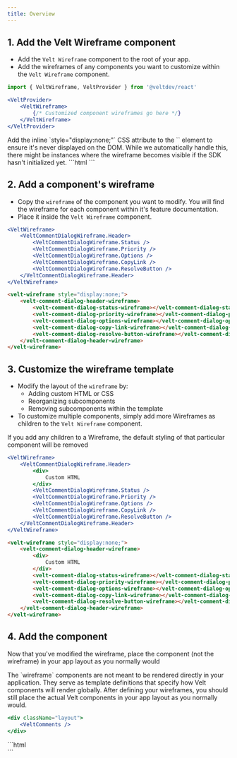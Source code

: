 ```yaml
---
title: Overview
---
```


## 1. Add the Velt Wireframe component

- Add the `Velt Wireframe` component to the root of your app.
- Add the wireframes of any components you want to customize within the `Velt Wireframe` component.

<Tabs>

<Tab title="React / Next.js">

```jsx
import { VeltWireframe, VeltProvider } from '@veltdev/react'
```

```jsx
<VeltProvider>
    <VeltWireframe>
        {/* Customized component wireframes go here */}
    </VeltWireframe>
</VeltProvider>
```
</Tab>

<Tab title="Other Frameworks">
<Note>
  Add the inline `style="display:none;"` CSS attribute to the `<velt-wireframe>` element to ensure it's never displayed on the DOM. While we automatically handle this, there might be instances where the wireframe becomes visible if the SDK hasn't initialized yet.
</Note>
```html
<velt-wireframe style="display:none;">
    <!-- Customized component wireframes go here -->
</velt-wireframe>
```

</Tab>

</Tabs>

## 2. Add a component's wireframe

- Copy the `wireframe` of the component you want to modify. You will find the wireframe for each component within it's feature documentation.
- Place it inside the `Velt Wireframe` component.

<Tabs>

<Tab title="React / Next.js">

```jsx
<VeltWireframe>
    <VeltCommentDialogWireframe.Header>
        <VeltCommentDialogWireframe.Status />
        <VeltCommentDialogWireframe.Priority />
        <VeltCommentDialogWireframe.Options />
        <VeltCommentDialogWireframe.CopyLink />
        <VeltCommentDialogWireframe.ResolveButton />
    </VeltCommentDialogWireframe.Header>
</VeltWireframe>
```

</Tab>

<Tab title="Other Frameworks">

```html
<velt-wireframe style="display:none;">
    <velt-comment-dialog-header-wireframe>
        <velt-comment-dialog-status-wireframe></velt-comment-dialog-status-wireframe>
        <velt-comment-dialog-priority-wireframe></velt-comment-dialog-priority-wireframe>
        <velt-comment-dialog-options-wireframe></velt-comment-dialog-options-wireframe>
        <velt-comment-dialog-copy-link-wireframe></velt-comment-dialog-copy-link-wireframe>
        <velt-comment-dialog-resolve-button-wireframe></velt-comment-dialog-resolve-button-wireframe>
    </velt-comment-dialog-header-wireframe>
</velt-wireframe>
```
</Tab>

</Tabs>


## 3. Customize the wireframe template

- Modify the layout of the `wireframe` by:
  - Adding custom HTML or CSS
  - Reorganizing subcomponents
  - Removing subcomponents within the template
- To customize multiple components, simply add more Wireframes as children to the `Velt Wireframe` component.

<Warning>If you add any children to a Wireframe, the default styling of that particular component will be removed</Warning>

<Tabs>

<Tab title="React / Next.js">

```jsx
<VeltWireframe>
    <VeltCommentDialogWireframe.Header>
        <div>
            Custom HTML
        </div>
        <VeltCommentDialogWireframe.Status />
        <VeltCommentDialogWireframe.Priority />
        <VeltCommentDialogWireframe.Options />
        <VeltCommentDialogWireframe.CopyLink />
        <VeltCommentDialogWireframe.ResolveButton />
    </VeltCommentDialogWireframe.Header>
</VeltWireframe>
```
</Tab>

<Tab title="Other Frameworks">

```html
<velt-wireframe style="display:none;">
    <velt-comment-dialog-header-wireframe>
        <div>
            Custom HTML
        </div>
        <velt-comment-dialog-status-wireframe></velt-comment-dialog-status-wireframe>
        <velt-comment-dialog-priority-wireframe></velt-comment-dialog-priority-wireframe>
        <velt-comment-dialog-options-wireframe></velt-comment-dialog-options-wireframe>
        <velt-comment-dialog-copy-link-wireframe></velt-comment-dialog-copy-link-wireframe>
        <velt-comment-dialog-resolve-button-wireframe></velt-comment-dialog-resolve-button-wireframe>
    </velt-comment-dialog-header-wireframe>
</velt-wireframe>
```
</Tab>

</Tabs>

## 4. Add the component

Now that you've modified the wireframe, place the component (not the wireframe) in your app layout as you normally would

<Warning>
  The `wireframe` components are not meant to be rendered directly in your application. They serve as template definitions that specify how Velt components will render globally. After defining your wireframes, you should still place the actual Velt components in your app layout as you normally would.
</Warning>

<Tabs>

<Tab title="React / Next.js">

```jsx
<div className="layout">
    <VeltComments />
</div>
```

</Tab>

<Tab title="Other Frameworks">
```html
<div class="layout">
    <velt-comments></velt-comments>
</div>
```
</Tab>

</Tabs>

